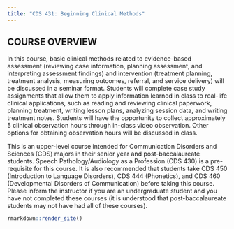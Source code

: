 ```yaml
---
title: "CDS 431: Beginning Clinical Methods"
---
```


## **COURSE OVERVIEW**

In this course, basic clinical methods related to evidence-based assessment (reviewing case information, planning assessment, and interpreting assessment findings) and intervention (treatment planning, treatment analysis, measuring outcomes, referral, and service delivery) will be discussed in a seminar format.  Students will complete case study assignments that allow them to apply information learned in class to real-life clinical applications, such as reading and reviewing clinical paperwork, planning treatment, writing lesson plans, analyzing session data, and writing treatment notes.  Students will have the opportunity to collect approximately 5 clinical observation hours through in-class video observation. Other options for obtaining observation hours will be discussed in class.

This is an upper-level course intended for Communication Disorders and Sciences (CDS) majors in their senior year and post-baccalaureate students.  Speech Pathology/Audiology as a Profession (CDS 430) is a pre-requisite for this course.  It is also recommended that students take CDS 450 (Introduction to Language Disorders), CDS 444 (Phonetics), and CDS 460 (Developmental Disorders of Communication) before taking this course.  Please inform the instructor if you are an undergraduate student and you have not completed these courses (it is understood that post-baccalaureate students may not have had all of these courses).  


```r
rmarkdown::render_site()
```